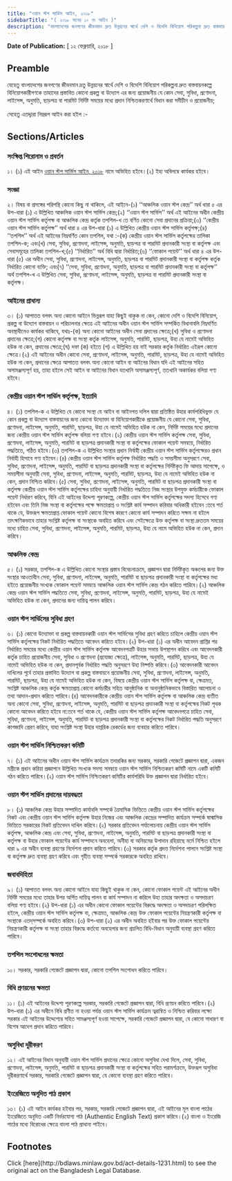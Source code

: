 ```yaml
---
title: "ওয়ান স্টপ সার্ভিস আইন, ২০১৮"
sidebarTitle: "( ২০১৮ সনের ১০ নং আইন )"
description: "বাংলাদেশের জনগণের জীবনমান দ্রুত উন্নয়নের স্বার্থে দেশি ও বিদেশি বিনিয়োগ পরিকল্পনা দ্রুত বাস্তবায়নকল্পে বিনিয়োগকারীগণকে তাহাদের প্রস্তাবিত কোনো প্রকল্প বা উদ্যোগ এর জন্য প্রয়োজনীয় যে কোনো সেবা, সুবিধা, প্রণোদনা, লাইসেন্স, অনুমতি, ছাড়পত্র বা পারমিট নির্দিষ্ট সময়ের মধ্যে প্রদান নিশ্চিতকরণের লক্ষ্যে বিধান প্রণয়নকল্পে প্রণীত আইন"
---
```


**Date of Publication:** [ ১২ ফেব্রুয়ারি, ২০১৮ ]

## Preamble

যেহেতু বাংলাদেশের জনগণের জীবনমান দ্রতু উন্নয়নের স্বার্থে দেশি ও বিদেশি বিনিয়োগ পরিকল্পনা দ্রুত বাস্তবায়নকল্পে বিনিয়োগকারীগণকে তাহাদের প্রস্তাবিত কোনো প্রকল্প বা উদ্যোগ এর জন্য প্রয়োজনীয় যে কোন সেবা, সুবিধা, প্রণোদনা, লাইসেন্স, অনুমতি, ছাড়পত্র বা পারমিট নির্দিষ্ট সময়ের মধ্যে প্রদান নিশ্চিতকরণার্থে বিধান করা সমীচীন ও প্রয়োজনীয়;

সেহেতু এতদ্দ্বারা নিম্নরূপ আইন করা হইল :-

## Sections/Articles

### সংক্ষিপ্ত শিরোনাম ও প্রবর্তন

১। (১) এই আইন [ওয়ান স্টপ সার্ভিস আইন, ২০১৮](/laws/volume-48/act-1231 "ওয়ান স্টপ সার্ভিস আইন, ২০১৮") নামে অভিহিত হইবে।(২) ইহা অবিলম্বে কার্যকর হইবে।

### সংজ্ঞা

২। বিষয় বা প্রসঙ্গের পরিপন্থি কোনো কিছু না থাকিলে, এই আইনে-(১) ‘‘আঞ্চলিক ওয়ান স্টপ কেন্দ্র’’ অর্থ ধারা ৫ এর উপ-ধারা (১) এ উল্লিখিত আঞ্চলিক ওয়ান স্টপ সার্ভিস কেন্দ্র;(২) ‘‘ওয়ান স্টপ সার্ভিস’’ অর্থ এই আইনের অধীন কেন্দ্রীয় ওয়ান স্টপ সার্ভিস কর্তৃপক্ষ বা আঞ্চলিক কেন্দ্র কর্তৃক তপশিল-খ তে বর্ণিত কোনো সেবা প্রদানের প্রক্রিয়া;(৩) ‘‘কেন্দ্রীয় ওয়ান স্টপ সার্ভিস কর্তৃপক্ষ’’ অর্থ ধারা ৪ এর উপ-ধারা (১) এ উল্লিখিত কেন্দ্রীয় ওয়ান স্টপ সার্ভিস কর্তৃপক্ষ;(৪) ‘‘তপশিল’’ অর্থ এই আইনের নিম্নবর্ণিত কোন তপশিল, যথা :-(ক) কেন্দ্রীয় ওয়ান স্টপ সার্ভিস কর্তৃপক্ষের তালিকা তপশিল-ক; এবং(খ) সেবা, সুবিধা, প্রণোদনা, লাইসেন্স, অনুমতি, ছাড়পত্র বা পারমিট প্রদানকারী সংস্থা বা কর্তৃপক্ষ এবং সেবাসমূহের তালিকা তপশিল-খ;(৫) ‘‘নির্ধারিত’’ অর্থ বিধি দ্বারা নির্ধারিত;(৬) ‘‘ফোকাল পয়েন্ট’’ অর্থ ধারা ৪ এর উপ-ধারা (৫) এর অধীন সেবা, সুবিধা, প্রণোদনা, লাইসেন্স, অনুমতি, ছাড়পত্র বা পারমিট প্রদানকারী সংস্থা বা কর্তৃপক্ষ কর্তৃক নির্ধারিত কোনো ব্যক্তি; এবং(৭) ‘‘সেবা, সুবিধা, প্রণোদনা, অনুমতি, ছাড়পত্র বা পারমিট প্রদানকারী সংস্থা বা কর্তৃপক্ষ’’ অর্থ তপশিল-খ এ উল্লিখিত সেবা, সুবিধা, প্রণোদনা, লাইসেন্স, অনুমতি, ছাড়পত্র বা পারমিট প্রদানকারী সংস্থা বা কর্তৃপক্ষ।

### আইনের প্রাধান্য

৩। (১) আপাতত বলবৎ অন্য কোনো আইনে ভিন্নরূপ যাহা কিছুই থাকুক না কেন, কোনো দেশি ও বিদেশি বিনিয়োগ, প্রকল্প বা উদ্যোগ বাস্তবায়ন ও পরিচালনার ক্ষেত্রে এই আইনের অধীন ওয়ান স্টপ সার্ভিস সম্পর্কিত বিধানাবলি নিম্নবর্ণিত অবস্থাধীনেও কার্যকর থাকিবে, যথাঃ-(ক) অন্য কোনো আইনের অধীন সেবা প্রদানের ক্ষেত্রে;(খ) সুবিধা ও প্রণোদনা প্রদানের ক্ষেত্রে;(গ) কোনো কর্তৃপক্ষ বা সংস্থা কর্তৃক লাইসেন্স, অনুমতি, পারমিট, ছাড়পত্র, উহা যে নামেই অভিহিত হউক না কেন, প্রদানের ক্ষেত্রে;(ঘ) দফা (ক) হইতে (গ) এ উল্লিখিত হয় নাই সরকার কর্তৃক নির্ধারিত এইরূপ কোনো ক্ষেত্রে।(২) এই আইনের অধীন কোনো সেবা, প্রণোদনা, লাইসেন্স, অনুমতি, পারমিট, ছাড়পত্র, উহা যে নামেই অভিহিত হউক না কেন, প্রদানের ক্ষেত্রে আপাতত বলবৎ অন্য কোনো আইন বা আইনের বিধান যদি এই আইনের সহিত অসামঞ্জস্যপূর্ণ হয়, তাহা হইলে সেই আইন বা আইনের বিধান যতখানি অসামঞ্জস্যপূর্ণ, ততখানি অকার্যকর বলিয়া গণ্য হইবে।

### কেন্দ্রীয় ওয়ান স্টপ সার্ভিস কর্তৃপক্ষ, ইত্যাদি

৪। (১) তপশিল-ক এ উল্লিখিত যে কোনো সংস্থা যে আইন বা আইনগত দলিল দ্বারা প্রতিষ্ঠিত উহার কার্যপরিধিভুক্ত যে কোন প্রকল্প বা উদ্যোগ বাস্তবায়নের জন্য কোনো উদ্যোক্তা বা বিনিয়োগকারীকে প্রয়োজনীয় যে কোনো সেবা, সুবিধা, প্রণোদনা, লাইসেন্স, অনুমতি, পারমিট, ছাড়পত্র, উহা যে নামেই অভিহিত হউক না কেন, নির্দিষ্ট সময়ের মধ্যে প্রদানের জন্য কেন্দ্রীয় ওয়ান স্টপ সার্ভিস কর্তৃপক্ষ বলিয়া গণ্য হইবে।(২) কেন্দ্রীয় ওয়ান স্টপ সার্ভিস কর্তৃপক্ষ সেবা, সুবিধা, প্রণোদনা, লাইসেন্স, অনুমতি, পারমিট বা ছাড়পত্র প্রদানকারী সংস্থা বা কর্তৃপক্ষের ফোকাল পয়েন্ট সমন্বয়ে, নির্ধারিত পদ্ধতিতে, গঠিত হইবে।(৩) তপশিল-ক এ উল্লিখিত সংস্থার প্রধান নির্বাহী কেন্দ্রীয় ওয়ান স্টপ সার্ভিস কর্তৃপক্ষেরও প্রধান নির্বাহী হিসাবে গণ্য হইবেন।(৪) কেন্দ্রীয় ওয়ান স্টপ সার্ভিস কর্তৃপক্ষ নির্ধারিত পদ্ধতি ও সময়সীমা অনুসরণে সেবা, সুবিধা, প্রণোদনা, লাইসেন্স, অনুমতি, পারমিট বা ছাড়পত্র প্রদানকারী সংস্থা বা কর্তৃপক্ষের নির্দিষ্টকৃত ফি আদায় সাপেক্ষে, ও সময়সীমা অনুযায়ী সেবা, সুবিধা, প্রণোদনা, লাইসেন্স, অনুমতি, পারমিট, ছাড়পত্র, উহা যে নামেই অভিহিত হউক না কেন, প্রদান নিশ্চিত করিবে।(৫) সেবা, সুবিধা, প্রণোদনা, লাইসেন্স, অনুমতি, পারমিট বা ছাড়পত্র প্রদানকারী সংস্থা বা কর্তৃপক্ষ কেন্দ্রীয় ওয়ান স্টপ সার্ভিস কর্তৃপক্ষের চাহিদা অনুযায়ী নির্ধারিত পদ্ধতিতে নিজ সংস্থার উপযুক্ত কর্মচারীকে ফোকাল পয়েন্ট নির্ধারণ করিবে, যিনি এই আইনের উদ্দেশ্য পূরণকল্পে, কেন্দ্রীয় ওয়ান স্টপ সার্ভিস কর্তৃপক্ষের সদস্য হিসেবে গণ্য হইবেন এবং তিনি নিজ সংস্থা বা কর্তৃপক্ষের পক্ষে ক্ষমতাপ্রাপ্ত ও সংশ্লিষ্ট কার্য সম্পাদন করিবার অধিকারী হইবেন :তবে শর্ত থাকে যে, উক্তরূপ ক্ষমতাপ্রাপ্ত ফোকাল পয়েন্ট কোনো বিশেষ কারণে কোনো কার্য সম্পাদন করিতে সক্ষম না হইলে তাৎক্ষণিকভাবে তাহার সংশ্লিষ্ট কর্তৃপক্ষ বা সংস্থাকে অবহিত করিবে এবং সেইক্ষেত্রে উক্ত কর্তৃপক্ষ বা সংস্থা দ্রুততম সময়ের মধ্যে চাহিত সেবা, সুবিধা, প্রণোদনা, লাইসেন্স, অনুমতি, পারমিট, ছাড়পত্র, উহা যে নামে অভিহিত হউক না কেন, প্রদান করিবে।

### আঞ্চলিক কেন্দ্র

৫। (১) সরকার, তপশিল-ক এ উল্লিখিত কোনো সংস্থার প্রস্তাব বিবেচনাক্রমে, প্রজ্ঞাপন দ্বারা নির্দিষ্টকৃত অঞ্চলের জন্য উক্ত সংস্থার আওতাধীন সেবা, সুবিধা, প্রণোদনা, লাইসেন্স, অনুমতি, পারমিট বা ছাড়পত্র প্রদানকারী সংস্থা বা কর্তৃপক্ষের মধ্য হইতে প্রয়োজনীয় সংখ্যক ফোকাল পয়েন্ট সমন্বয়ে আঞ্চলিক ওয়ান স্টপ সার্ভিস কেন্দ্র গঠন করিতে পারিবে।(২) আঞ্চলিক কেন্দ্র ওয়ান স্টপ সার্ভিস পদ্ধতিতে সেবা, সুবিধা, প্রণোদনা, লাইসেন্স, অনুমতি, পারমিট, ছাড়পত্র, উহা যে নামেই অভিহিত হউক না কেন, প্রদানের জন্য দায়িত্ব পালন করিবে।

### ওয়ান স্টপ সার্ভিসের সুবিধা গ্রহণ

৬। (১) কোনো উদ্যোক্তা বা প্রকল্প বাস্তবায়নকারী ওয়ান স্টপ সার্ভিসের সুবিধা গ্রহণ করিতে চাহিলে কেন্দ্রীয় ওয়ান স্টপ সার্ভিস কর্তৃপক্ষের নিকট নির্ধারিত পদ্ধতিতে আবেদন করিতে হইবে।(২) উপ-ধারা (১) এর অধীন আবেদন প্রাপ্তির পর নির্ধারিত সময়ের মধ্যে কেন্দ্রীয় ওয়ান স্টপ সার্ভিস কর্তৃপক্ষ আবেদনপত্রটি উহার সভায় উপস্থাপন করিবে এবং আবেদনকারী কর্তৃক চাহিত প্রয়োজনীয় সেবা, সুবিধা ও প্রণোদনা (প্রযোজ্য ক্ষেত্রে), লাইসেন্স, অনুমতি, পারমিট, ছাড়পত্র, উহা যে নামেই অভিহিত হউক না কেন, প্রদানপূর্বক নির্ধারিত পদ্ধতি অনুসরণে উহা নিষ্পত্তি করিবে।(৩) আবেদনকারী আবেদন দাখিলের পূর্বে তাহার প্রস্তাবিত উদ্যোগ বা প্রকল্প বাস্তবায়নে প্রয়োজনীয় সেবা, সুবিধা, প্রণোদনা, লাইসেন্স, অনুমতি, পারমিট, ছাড়পত্র, উহা যে নামেই অভিহিত হউক না কেন, বিষয়ে কেন্দ্রীয় ওয়ান স্টপ সার্ভিস কর্তৃপক্ষ বা, ক্ষেত্রমত, সংশ্লিষ্ট আঞ্চলিক কেন্দ্র কর্তৃক ক্ষমতাপ্রাপ্ত কোনো কর্মচারীর সহিত আনুষ্ঠানিক বা অনানুষ্ঠানিকভাবে বিস্তারিত আলোচনা ও তথ্য আদান-প্রদান করিতে পারিবে।(৪) আবেদনকারীকে কেন্দ্রীয় ওয়ান স্টপ সার্ভিস কর্তৃপক্ষ বা আঞ্চলিক কেন্দ্র ব্যতীত অন্য কোনো সেবা, সুবিধা, প্রণোদনা, লাইসেন্স, অনুমতি, পারমিট বা ছাড়পত্র প্রদানকারী সংস্থা বা কর্তৃপক্ষের নিকট পৃথক কোনো আবেদন করিতে হইবে না:তবে শর্ত থাকে যে, কেন্দ্রীয় ওয়ান স্টপ সার্ভিস কর্তৃপক্ষ আবেদনপত্রে চাহিত সেবা, সুবিধা, প্রণোদনা, লাইসেন্স, অনুমতি, পারমিট বা ছাড়পত্র প্রদানকারী সংস্থা বা কর্তৃপক্ষের নিকট নির্ধারিত পদ্ধতি অনুসরণে কাগজাদি প্রেরণ করিবে, যাহা সংশ্লিষ্ট সংস্থা উহার দাপ্তরিক রেকর্ডের জন্য ব্যবহার করিতে পারিবে।

### ওয়ান স্টপ সার্ভিস নিশ্চিতকরণ কমিটি

৭। (১) এই আইনের অধীন ওয়ান স্টপ সার্ভিস কার্যক্রম তদারকির জন্য সরকার, সরকারি গেজেটে প্রজ্ঞাপন দ্বারা, একজন মন্ত্রীকে প্রধান করিয়া প্রজ্ঞাপনে উল্লিখিত সংখ্যক সদস্য সমন্বয়ে ওয়ান স্টপ সার্ভিস নিশ্চিতকরণ কমিটি নামে একটি কমিটি গঠন করিতে পারিবে।(২) ওয়ান স্টপ সার্ভিস নিশ্চিতকরণ কমিটির কার্যপরিধি উক্ত প্রজ্ঞাপন দ্বারা নির্ধারিত হইবে।

### ওয়ান স্টপ সার্ভিস প্রদানের দায়বদ্ধতা

৮। (১) আঞ্চলিক কেন্দ্র উহার সম্পাদিত কার্যাবলি সম্পর্কে ত্রৈমাসিক ভিত্তিতে কেন্দ্রীয় ওয়ান স্টপ সার্ভিস কর্তৃপক্ষের নিকট এবং কেন্দ্রীয় ওয়ান স্টপ সার্ভিস কর্তৃপক্ষ উহার নিজের এবং আঞ্চলিক কেন্দ্রের সম্পাদিত কার্যক্রম সম্পর্কে ষান্মাসিক ভিত্তিতে সরকারের নিকট প্রতিবেদন দাখিল করিবে।(২) সরকার প্রতিবেদন পর্যালোচনায় কেন্দ্রীয় ওয়ান স্টপ সার্ভিস কর্তৃপক্ষ, আঞ্চলিক কেন্দ্র এবং সেবা, সুবিধা, প্রণোদনা, লাইসেন্স, অনুমতি, পারমিট বা ছাড়পত্র প্রদানকারী সংস্থা বা কর্তৃপক্ষ বা উহার ফোকাল পয়েন্টের কার্য সম্পাদনে অবহেলা, অনীহা বা অনিয়মের উপাদান রহিয়াছে মর্মে নিশ্চিত হইলে ধারা ৯ এর অধীন ব্যবস্থা গ্রহণের নির্দেশনা প্রদান করিতে পারিবে।(৩) সরকার কর্তৃক প্রদত্ত নির্দেশনা পালনে সংশ্লিষ্ট সংস্থা বা কর্তৃপক্ষ দ্রুত ব্যবস্থা গ্রহণ করিবে এবং গৃহীত ব্যবস্থা সম্পর্কে সরকারকে অবহিত রাখিবে।

### জবাবদিহিতা

৯। (১) আপাতত বলবৎ অন্য কোনো আইনে যাহা কিছুই থাকুক না কেন, কোনো ফোকাল পয়েন্ট এই আইনের অধীন নির্দিষ্ট সময়ের মধ্যে তাহার উপর অর্পিত দায়িত্ব পালন বা কার্য সম্পাদন না করিলে উহা তাহার অদক্ষতা ও অসদাচরণ বলিয়া গণ্য হইবে।(২) উপ-ধারা (১) এর অধীন কোনো ফোকাল পয়েন্টের বিরুদ্ধে অদক্ষতা ও অসদাচরণ পরিলক্ষিত হইলে, কেন্দ্রীয় ওয়ান স্টপ সার্ভিস কর্তৃপক্ষ বা, ক্ষেত্রমত, আঞ্চলিক কেন্দ্র উক্ত ফোকাল পয়েন্টের নিয়ন্ত্রণকারী কর্তৃপক্ষ বা সংস্থাকে এতদ্‌সম্পর্কে অবহিত করিবে।(৩) উপ-ধারা (২) এর অধীন অবহিত হইবার পর উক্ত ফোকাল পয়েন্টের নিয়ন্ত্রণকারী কর্তৃপক্ষ বা সংস্থা তাহার বিরুদ্ধে কর্তব্যে অবহেলার জন্য প্রচলিত বিধি-বিধান অনুযায়ী ব্যবস্থা গ্রহণ করিতে পারিবে।

### তপশিল সংশোধনের ক্ষমতা

১০। সরকার, সরকারি গেজেটে প্রজ্ঞাপন দ্বারা, কোনো তপশিল সংশোধন করিতে পারিবে।

### বিধি প্রণয়নের ক্ষমতা

১১। (১) এই আইনের উদ্দেশ্য পূরণকল্পে সরকার, সরকারি গেজেটে প্রজ্ঞাপন দ্বারা, বিধি প্রণয়ন করিতে পারিবে।(২) উপ-ধারা (১) এর অধীনে বিধি প্রণীত না হওয়া পর্যন্ত ওয়ান স্টপ সার্ভিস কার্যক্রম ত্বরান্বিত ও নিশ্চিত করিবার লক্ষ্যে সরকার এই আইনের উদ্দেশ্যের সহিত সামঞ্জস্যপূর্ণ হওয়া সাপেক্ষে, সরকারি গেজেটে প্রজ্ঞাপন দ্বারা, যে কোনো সাধারণ বা বিশেষ আদেশ প্রদান করিতে পারিবে।

### অসুবিধা দূরীকরণ

১২। এই আইনের বিধান অনুযায়ী ওয়ান স্টপ সার্ভিস প্রদানের ক্ষেত্রে কোনো অসুবিধা দেখা দিলে, সেবা, সুবিধা, প্রণোদনা, লাইসেন্স, অনুমতি, পারমিট বা ছাড়পত্র প্রদানকারী সংস্থা বা কর্তৃপক্ষের সহিত পরামর্শক্রমে, উক্তরূপ অসুবিধা দূরীকরণার্থে সরকার, সরকারি গেজেটে প্রজ্ঞাপন দ্বারা, যে কোনো ব্যবস্থা গ্রহণ করিতে পারিবে।

### ইংরেজিতে অনূদিত পাঠ প্রকাশ

১৩। (১) এই আইন কার্যকর হইবার পর, সরকার, সরকারি গেজেটে প্রজ্ঞাপন দ্বারা, এই আইনের মূল বাংলা পাঠের ইংরেজিতে অনূদিত একটি নির্ভরযোগ্য পাঠ (Authentic English Text) প্রকাশ করিবে।(২) বাংলা ও ইংরেজি পাঠের মধ্যে বিরোধের ক্ষেত্রে বাংলা পাঠ প্রাধান্য পাইবে।

## Footnotes

<Note>
  Click [here](http://bdlaws.minlaw.gov.bd/act-details-1231.html) to see the original act on the Bangladesh Legal Database.
</Note>

